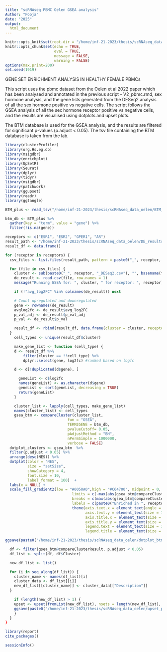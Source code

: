 ```yaml
---
title: "scRNAseq PBMC Oelen GSEA analysis"
Author: "Pooja"
date: "2025"
output:
  html_document
---
```

```r
knitr::opts_knit$set(root.dir = "/home/inf-21-2023/thesis/scRNAseq_data_oelen")
knitr::opts_chunk$set(echo = TRUE,
                      eval = TRUE,
                      message = FALSE,
                      warning = FALSE)
options(max.print=200)
set.seed(1919)
```
GENE SET ENRICHMENT ANALYSIS IN HEALTHY FEMALE PBMCs

This script uses the pbmc dataset from the Oelen et al 2022 paper which has been analysed and annotated in the previous script - V2_pbmc.rmd, sex hormone analysis, and the gene lists generated from the DESeq2 analysis of all the sex hormone positive vs negative cells.
The script follows the GSEA analysis of all the sex hormone receptor positive vs negative cells, and the results are visualised using dotplots and upset plots.

The BTM database is used for the GSEA analysis, and the results are filtered for significant p-values (p.adjust < 0.05).
The tsv file containing the BTM database is taken from the lab.
```r
library(clusterProfiler)
library(org.Hs.eg.db)
library(msigdbr)
library(enrichplot)
library(UpSetR)
library(Seurat)
library(dplyr)
library(tidyr)
library(msigdbr)
library(patchwork)
library(ggupset)
library(readr)
library(ggtangle)
```
```r
BTM_plus <- read_tsv("/home/inf-21-2023/thesis/scRNAseq_data_oelen/BTM_plus_hs_t2g.tsv")

btm_db <- BTM_plus %>%
  gather(key = "term", value = "gene") %>%
  filter(!is.na(gene))
```
```r
receptors <- c("ESR1", "ESR2", "GPER1", "AR")
result_path <- "/home/inf-21-2023/thesis/scRNAseq_data_oelen/DE_results/"
result_df <- data.frame()

for (receptor in receptors) {
  csv_files <- list.files(result_path, pattern = paste0("_", receptor, "_DESeq2.csv$"), full.names = TRUE)

  for (file in csv_files) {
    cluster <- sub(paste0("_", receptor, "_DESeq2.csv"), "", basename(file))
    de_result <- read.csv(file, row.names = 1)
    message("Running GSEA for: ", cluster, " for receptor: ", receptor)

    if (!"avg_log2FC" %in% colnames(de_result)) next

    # Count upregulated and downregulated
    gene <- rownames(de_result)
    avglog2fc <- de_result$avg_log2FC
    p_val_adj <- de_result$p_val_adj
    p_val <- de_result$p_val

    result_df <- rbind(result_df, data.frame(cluster = cluster, receptor = receptor, gene = gene, log2fc = avglog2fc, p_val_adj = p_val_adj, p_val = p_val))
  }
    cell_types <- unique(result_df$cluster)

    make_gene_list <- function (cell_type) {
    d <- result_df %>%
        filter(cluster == !!cell_type) %>%
        dplyr::select(gene, log2fc) #ranked based on logfc

    d <- d[!duplicated(d$gene), ]

      geneList <- d$log2fc
      names(geneList) <- as.character(d$gene)
      geneList <- sort(geneList, decreasing = TRUE)
      return(geneList)
    }

    cluster_list <- lapply(cell_types, make_gene_list)
    names(cluster_list) <- cell_types
    gsea_btm <- compareCluster(cluster_list,
                            fun = "GSEA",
                            TERM2GENE = btm_db,
                            pvalueCutoff= 0.05,
                            pAdjustMethod = "BH",
                            nPermSimple = 1000000,
                            verbose = FALSE)
  dotplot_clusters <- gsea_btm  %>%
  filter(p.adjust < 0.05) %>%
  arrange(desc(NES)) %>%
  dotplot(color = "NES",
          size = "setSize",
          showCategory = 4,
          font.size = 10,
          label_format = 100)  +
  labs(x = NULL) +
  scale_fill_gradient2(low = "#0050A0",high = "#C64700", midpoint = 0, mid = "white",
							  limits = c(-max(abs(gsea_btm@compareClusterResult$NES)), max(abs(gsea_btm@compareClusterResult$NES))),
							  breaks = c(max(abs(gsea_btm@compareClusterResult$NES)),-max(abs(gsea_btm@compareClusterResult$NES))),
                              labels = c(paste0("Enriched in ", receptor, " positive"), paste0("Enriched in ", receptor, " negative")))+
                              theme(axis.text.x = element_text(angle = 45, hjust = 1, size = 14, face = "bold"),
							        axis.text.y = element_text(size = 18, face = "bold"),
							        axis.title.x = element_text(size = 18, face = "bold"),
							        axis.title.y = element_text(size = 18, face = "bold"),
                                    legend.text = element_text(size = 14),
                                    legend.title = element_text(size = 16, face = "bold"))

ggsave(paste0("/home/inf-21-2023/thesis/scRNAseq_data_oelen/dotplot_btm_", receptor, ".png"), plot = dotplot_clusters)

  df <- filter(gsea_btm@compareClusterResult, p.adjust < 0.05)
  df_list <- split(df, df$Cluster)

  new_df_list <- list()

  for (i in seq_along(df_list)) {
    cluster_name <- names(df_list)[i]
    cluster_data <- df_list[[i]]
    new_df_list[[cluster_name]] <- cluster_data[["Description"]]
  }

    if (length(new_df_list) > 1) {
    upset <- upset(fromList(new_df_list), nsets = length(new_df_list), order.by = "freq", text.scale = 2.3)
    ggsave(paste0("/home/inf-21-2023/thesis/scRNAseq_data_oelen/upset_plot_", receptor, ".png"), ggplotify::as.ggplot(upset))
    }
  }
}
```

```r
library(report)
cite_packages()
```
```r
sessionInfo()

```